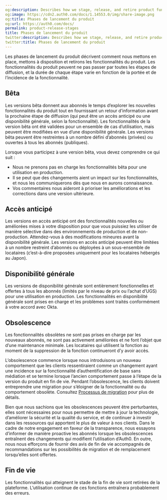 ```yaml
---
og:description: Describes how we stage, release, and retire product functionality.
og:image: https://cdn2.auth0.com/docs/1.14553.0/img/share-image.png
og:title: Phases de lancement du produit
og:url: https://auth0.com/docs/
permalink: product-release-stages
title: Phases de lancement du produit
twitter:description: Describes how we stage, release, and retire product functionality.
twitter:title: Phases de lancement du produit
---
```


Les phases de lancement du produit décrivent comment nous mettons en place, mettons à disposition et retirons les fonctionnalités du produit. Les fonctionnalités du produit peuvent ne pas passer par toutes les étapes de diffusion, et la durée de chaque étape varie en fonction de la portée et de l’incidence de la fonctionnalité.

## Bêta

Les versions bêta donnent aux abonnés le temps d’explorer les nouvelles fonctionnalités du produit tout en fournissant un retour d’information avant la prochaine étape de diffusion (qui peut être un accès anticipé ou une disponibilité générale, selon la fonctionnalité). Les fonctionnalités de la version bêta ont été validées pour un ensemble de cas d’utilisation, mais peuvent être modifiées en vue d’une disponibilité générale. Les versions bêta peuvent être restreintes à un nombre défini d’abonnés (privées) ou ouvertes à tous les abonnés (publiques).

Lorsque vous participez à une version bêta, vous devez comprendre ce qui suit :

* Nous ne prenons pas en charge les fonctionnalités bêta pour une utilisation en production.
* Il se peut que des changements aient un impact sur les fonctionnalités, et nous les communiquerons dès que nous en aurons connaissance.
* Vos commentaires nous aideront à prioriser les améliorations et les corrections dans une version ultérieure.

## Accès anticipé

Les versions en accès anticipé ont des fonctionnalités nouvelles ou améliorées mises à votre disposition pour que vous puissiez les utiliser de manière sélective dans des environnements de production et de non-production. Attendez-vous à des modifications mineures avant la disponibilité générale. Les versions en accès anticipé peuvent être limitées à un nombre restreint d’abonnés ou déployées à un sous-ensemble de locataires (c’est-à-dire proposées uniquement pour les locataires hébergés au Japon).

## Disponibilité générale

Les versions de disponibilité générale sont entièrement fonctionnelles et offertes à tous les abonnés (limités par le niveau de prix ou l’achat d’UGS) pour une utilisation en production. Les fonctionnalités en disponibilité générale sont prises en charge et les problèmes sont traités conformément à votre accord avec Okta.

## Obsolescence

Les fonctionnalités obsolètes ne sont pas prises en charge par les nouveaux abonnés, ne sont pas activement améliorées et ne font l’objet que d’une maintenance minimale. Les locataires qui utilisent la fonction au moment de la suppression de la fonction continueront d’y avoir accès.

L’obsolescence commence lorsque nous introduisons un nouveau comportement que les clients ressentiraient comme un changement ayant une incidence sur la fonctionnalité d’authentification de base sans médiation et se termine lorsque l’ancien comportement passe à l’étape de la version du produit en fin de vie. Pendant l’obsolescence, les clients doivent entreprendre une migration pour s’éloigner de la fonctionnalité ou du comportement obsolète. Consultez [Processus de migration](/product-lifecycle/migration-process) pour plus de détails.

Bien que nous sachions que les obsolescences peuvent être perturbantes, elles sont nécessaires pour nous permettre de mettre à jour la technologie, d’améliorer la sécurité et la qualité du service, et de continuer à investir dans les ressources qui apportent le plus de valeur à nos clients. Dans le cadre de notre engagement en faveur de la transparence, nous essayons d’informer de manière proactive les abonnés lorsque les obsolescences entraînent des changements qui modifient l’utilisation d’Auth0. En outre, nous nous efforçons de fournir des avis de fin de vie accompagnés de recommandations sur les possibilités de migration et de remplacement lorsqu’elles sont offertes.

## Fin de vie

Les fonctionnalités qui atteignent le stade de la fin de vie sont retirées de la plateforme. L’utilisation continue de ces fonctions entraînera probablement des erreurs.